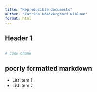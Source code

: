 ```yaml
---
title: "Reproducible documents"
author: "Katrine Boedkergaard Nielsen"
format: html
---
```


## Header 1

```r

```

```r
# Code chunk
```

## poorly formatted markdown

-   List item 1
-   List item 2
